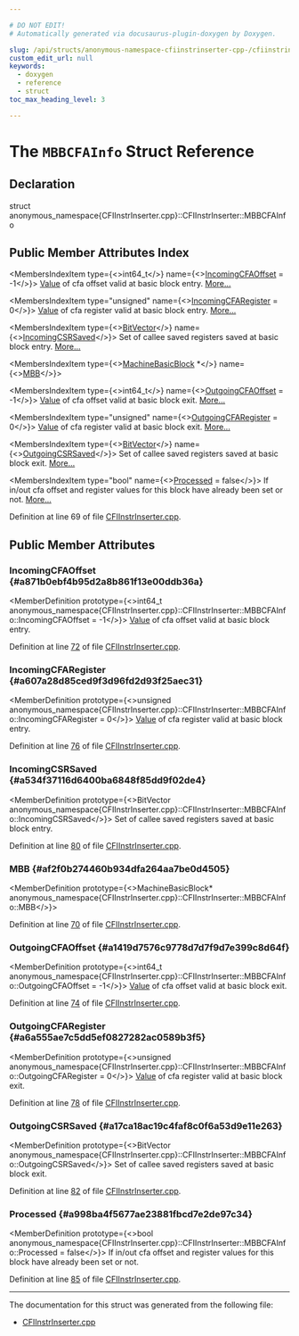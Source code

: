 ```yaml
---

# DO NOT EDIT!
# Automatically generated via docusaurus-plugin-doxygen by Doxygen.

slug: /api/structs/anonymous-namespace-cfiinstrinserter-cpp-/cfiinstrinserter/mbbcfainfo
custom_edit_url: null
keywords:
  - doxygen
  - reference
  - struct
toc_max_heading_level: 3

---
```





# The `MBBCFAInfo` Struct Reference

<DoxygenPage pluginConfig={pluginConfig}>



## Declaration

<CodeBlock>struct anonymous_namespace{CFIInstrInserter.cpp}::CFIInstrInserter::MBBCFAInfo</CodeBlock>

## Public Member Attributes Index

<MembersIndex>

<MembersIndexItem
  type={<>int64&#95;t</>}
  name={<><a href="#a871b0ebf4b95d2a8b861f13e00ddb36a">IncomingCFAOffset</a> = -1</>}>
<a href="/docs/api/classes/llvm/value">Value</a> of cfa offset valid at basic block entry. <a href="#a871b0ebf4b95d2a8b861f13e00ddb36a">More...</a>
</MembersIndexItem>

<MembersIndexItem
  type="unsigned"
  name={<><a href="#a607a28d85ced9f3d96fd2d93f25aec31">IncomingCFARegister</a> = 0</>}>
<a href="/docs/api/classes/llvm/value">Value</a> of cfa register valid at basic block entry. <a href="#a607a28d85ced9f3d96fd2d93f25aec31">More...</a>
</MembersIndexItem>

<MembersIndexItem
  type={<><a href="/docs/api/classes/llvm/bitvector">BitVector</a></>}
  name={<><a href="#a534f37116d6400ba6848f85dd9f02de4">IncomingCSRSaved</a></>}>
Set of callee saved registers saved at basic block entry. <a href="#a534f37116d6400ba6848f85dd9f02de4">More...</a>
</MembersIndexItem>

<MembersIndexItem
  type={<><a href="/docs/api/classes/llvm/machinebasicblock">MachineBasicBlock</a> &#42;</>}
  name={<><a href="#af2f0b274460b934dfa264aa7be0d4505">MBB</a></>}>
</MembersIndexItem>

<MembersIndexItem
  type={<>int64&#95;t</>}
  name={<><a href="#a1419d7576c9778d7d7f9d7e399c8d64f">OutgoingCFAOffset</a> = -1</>}>
<a href="/docs/api/classes/llvm/value">Value</a> of cfa offset valid at basic block exit. <a href="#a1419d7576c9778d7d7f9d7e399c8d64f">More...</a>
</MembersIndexItem>

<MembersIndexItem
  type="unsigned"
  name={<><a href="#a6a555ae7c5dd5ef0827282ac0589b3f5">OutgoingCFARegister</a> = 0</>}>
<a href="/docs/api/classes/llvm/value">Value</a> of cfa register valid at basic block exit. <a href="#a6a555ae7c5dd5ef0827282ac0589b3f5">More...</a>
</MembersIndexItem>

<MembersIndexItem
  type={<><a href="/docs/api/classes/llvm/bitvector">BitVector</a></>}
  name={<><a href="#a17ca18ac19c4faf8c0f6a53d9e11e263">OutgoingCSRSaved</a></>}>
Set of callee saved registers saved at basic block exit. <a href="#a17ca18ac19c4faf8c0f6a53d9e11e263">More...</a>
</MembersIndexItem>

<MembersIndexItem
  type="bool"
  name={<><a href="#a998ba4f5677ae23881fbcd7e2de97c34">Processed</a> = false</>}>
If in/out cfa offset and register values for this block have already been set or not. <a href="#a998ba4f5677ae23881fbcd7e2de97c34">More...</a>
</MembersIndexItem>

</MembersIndex>


Definition at line 69 of file <a href="/docs/api/files/lib/lib/codegen/cfiinstrinserter-cpp">CFIInstrInserter.cpp</a>.

<SectionDefinition>

## Public Member Attributes

### IncomingCFAOffset {#a871b0ebf4b95d2a8b861f13e00ddb36a}

<MemberDefinition
  prototype={<>int64&#95;t anonymous&#95;namespace&#123;CFIInstrInserter.cpp&#125;::CFIInstrInserter::MBBCFAInfo::IncomingCFAOffset = -1</>}>
<a href="/docs/api/classes/llvm/value">Value</a> of cfa offset valid at basic block entry.

Definition at line <a href="/docs/api/files/lib/lib/codegen/cfiinstrinserter-cpp/#l00072">72</a> of file <a href="/docs/api/files/lib/lib/codegen/cfiinstrinserter-cpp">CFIInstrInserter.cpp</a>.
</MemberDefinition>

### IncomingCFARegister {#a607a28d85ced9f3d96fd2d93f25aec31}

<MemberDefinition
  prototype={<>unsigned anonymous&#95;namespace&#123;CFIInstrInserter.cpp&#125;::CFIInstrInserter::MBBCFAInfo::IncomingCFARegister = 0</>}>
<a href="/docs/api/classes/llvm/value">Value</a> of cfa register valid at basic block entry.

Definition at line <a href="/docs/api/files/lib/lib/codegen/cfiinstrinserter-cpp/#l00076">76</a> of file <a href="/docs/api/files/lib/lib/codegen/cfiinstrinserter-cpp">CFIInstrInserter.cpp</a>.
</MemberDefinition>

### IncomingCSRSaved {#a534f37116d6400ba6848f85dd9f02de4}

<MemberDefinition
  prototype={<>BitVector anonymous&#95;namespace&#123;CFIInstrInserter.cpp&#125;::CFIInstrInserter::MBBCFAInfo::IncomingCSRSaved</>}>
Set of callee saved registers saved at basic block entry.

Definition at line <a href="/docs/api/files/lib/lib/codegen/cfiinstrinserter-cpp/#l00080">80</a> of file <a href="/docs/api/files/lib/lib/codegen/cfiinstrinserter-cpp">CFIInstrInserter.cpp</a>.
</MemberDefinition>

### MBB {#af2f0b274460b934dfa264aa7be0d4505}

<MemberDefinition
  prototype={<>MachineBasicBlock&#42; anonymous&#95;namespace&#123;CFIInstrInserter.cpp&#125;::CFIInstrInserter::MBBCFAInfo::MBB</>}>

Definition at line <a href="/docs/api/files/lib/lib/codegen/cfiinstrinserter-cpp/#l00070">70</a> of file <a href="/docs/api/files/lib/lib/codegen/cfiinstrinserter-cpp">CFIInstrInserter.cpp</a>.
</MemberDefinition>

### OutgoingCFAOffset {#a1419d7576c9778d7d7f9d7e399c8d64f}

<MemberDefinition
  prototype={<>int64&#95;t anonymous&#95;namespace&#123;CFIInstrInserter.cpp&#125;::CFIInstrInserter::MBBCFAInfo::OutgoingCFAOffset = -1</>}>
<a href="/docs/api/classes/llvm/value">Value</a> of cfa offset valid at basic block exit.

Definition at line <a href="/docs/api/files/lib/lib/codegen/cfiinstrinserter-cpp/#l00074">74</a> of file <a href="/docs/api/files/lib/lib/codegen/cfiinstrinserter-cpp">CFIInstrInserter.cpp</a>.
</MemberDefinition>

### OutgoingCFARegister {#a6a555ae7c5dd5ef0827282ac0589b3f5}

<MemberDefinition
  prototype={<>unsigned anonymous&#95;namespace&#123;CFIInstrInserter.cpp&#125;::CFIInstrInserter::MBBCFAInfo::OutgoingCFARegister = 0</>}>
<a href="/docs/api/classes/llvm/value">Value</a> of cfa register valid at basic block exit.

Definition at line <a href="/docs/api/files/lib/lib/codegen/cfiinstrinserter-cpp/#l00078">78</a> of file <a href="/docs/api/files/lib/lib/codegen/cfiinstrinserter-cpp">CFIInstrInserter.cpp</a>.
</MemberDefinition>

### OutgoingCSRSaved {#a17ca18ac19c4faf8c0f6a53d9e11e263}

<MemberDefinition
  prototype={<>BitVector anonymous&#95;namespace&#123;CFIInstrInserter.cpp&#125;::CFIInstrInserter::MBBCFAInfo::OutgoingCSRSaved</>}>
Set of callee saved registers saved at basic block exit.

Definition at line <a href="/docs/api/files/lib/lib/codegen/cfiinstrinserter-cpp/#l00082">82</a> of file <a href="/docs/api/files/lib/lib/codegen/cfiinstrinserter-cpp">CFIInstrInserter.cpp</a>.
</MemberDefinition>

### Processed {#a998ba4f5677ae23881fbcd7e2de97c34}

<MemberDefinition
  prototype={<>bool anonymous&#95;namespace&#123;CFIInstrInserter.cpp&#125;::CFIInstrInserter::MBBCFAInfo::Processed = false</>}>
If in/out cfa offset and register values for this block have already been set or not.

Definition at line <a href="/docs/api/files/lib/lib/codegen/cfiinstrinserter-cpp/#l00085">85</a> of file <a href="/docs/api/files/lib/lib/codegen/cfiinstrinserter-cpp">CFIInstrInserter.cpp</a>.
</MemberDefinition>

</SectionDefinition>

<hr/>

The documentation for this struct was generated from the following file:

<ul>
<li><a href="/docs/api/files/lib/lib/codegen/cfiinstrinserter-cpp">CFIInstrInserter.cpp</a></li>
</ul>

</DoxygenPage>
